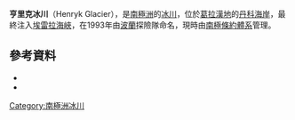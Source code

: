 {{coord|64|42|S|62|30|W|source:GNIS|display=title}}

'''亨里克冰川'''（Henryk Glacier），是[[南極洲|南極洲]]的[[冰川|冰川]]，位於[[葛拉漢地|葛拉漢地]]的[[丹科海岸|丹科海岸]]，最終注入[[埃雷拉海峽|埃雷拉海峽]]，在1993年由[[波蘭|波蘭]]探險隊命名，現時由[[南極條約體系|南極條約體系]]管理。

==參考資料==
*{{cite gnis | type = antarid | id = 18651| name = Henryk Glacier | accessdate = 2012-06-13}}
*{{usgs-gazetteer|id=18651}}

{{DEFAULTSORT:Henryk Glacier}}
[[Category:南極洲冰川|Category:南極洲冰川]]


{{DancoCoast-geo-stub}}